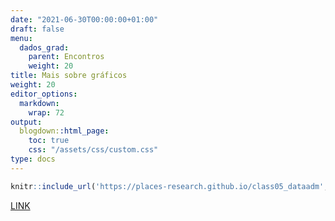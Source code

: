 ---
date: "2021-06-30T00:00:00+01:00"
draft: false
menu:
  dados_grad:
    parent: Encontros
    weight: 20
title: Mais sobre gráficos
weight: 20
editor_options: 
  markdown: 
    wrap: 72
output: 
  blogdown::html_page:
    toc: true
    css: "/assets/css/custom.css"
type: docs
---


```{r echo=FALSE, message=FALSE, warning=FALSE}
knitr::include_url('https://places-research.github.io/class05_dataadm', height = "400px")
```

[LINK](https://places-research.github.io/class05_dataadm)

